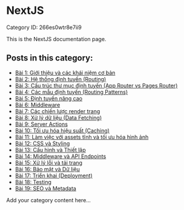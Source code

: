 # NextJS

Category ID: 266es0wtr8e7ii9

This is the NextJS documentation page.

## Posts in this category:

- [Bài 1: Giới thiệu và các khái niệm cơ bản](266es0wtr8e7ii9/c4vuslx0gx1laci)
- [Bài 2: Hệ thống định tuyến (Routing)](266es0wtr8e7ii9/voyz4ia27wdsy0x)
- [Bài 3: Cấu trúc thư mục định tuyến (App Router vs Pages Router)](266es0wtr8e7ii9/tmt9cyigdzd5cxd)
- [Bài 4: Các mẫu định tuyến (Routing Patterns)](266es0wtr8e7ii9/tjfo83j0py9u6od)
- [Bài 5: Định tuyến nâng cao](266es0wtr8e7ii9/y460tzc6ylyb3rv)
- [Bài 6: Middleware](266es0wtr8e7ii9/i3t8314i95db2ve)
- [Bài 7: Các chiến lược render trang](266es0wtr8e7ii9/ilwkfxrbdal5qa3)
- [Bài 8: Xử lý dữ liệu (Data Fetching)](266es0wtr8e7ii9/z891nn4ba8q1qdn)
- [Bài 9: Server Actions](266es0wtr8e7ii9/ew6isk5rlqvfcyu)
- [Bài 10: Tối ưu hóa hiệu suất (Caching)](266es0wtr8e7ii9/762fkll9k53pn2y)
- [Bài 11: Làm việc với assets tĩnh và tối ưu hóa hình ảnh](266es0wtr8e7ii9/9d2afssukszim97)
- [Bài 12: CSS và Styling](266es0wtr8e7ii9/x6fbc1env3k3r5o)
- [Bài 13: Cấu hình và Thiết lập](266es0wtr8e7ii9/vw1smcwh2ar6yyv)
- [Bài 14: Middleware và API Endpoints](266es0wtr8e7ii9/8ju3tgjnlh2cz9u)
- [Bài 15: Xử lý lỗi và tải trang](266es0wtr8e7ii9/kz8pii4zs4z5307)
- [Bài 16: Bảo mật và Dữ liệu](266es0wtr8e7ii9/nfx3bmfc6g76d1z)
- [Bài 17: Triển khai (Deployment)](266es0wtr8e7ii9/fft8st2ly9sw1fo)
- [Bài 18: Testing](266es0wtr8e7ii9/xv3b20s7qujy3we)
- [Bài 19: SEO và Metadata](266es0wtr8e7ii9/rzz0mxrox6vu71v)

Add your category content here...
